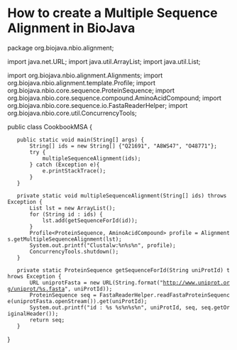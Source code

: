 = How to create a Multiple Sequence Alignment in BioJava =

<java>

package org.biojava.nbio.alignment;

import java.net.URL;
import java.util.ArrayList;
import java.util.List;

import org.biojava.nbio.alignment.Alignments;
import org.biojava.nbio.alignment.template.Profile;
import org.biojava.nbio.core.sequence.ProteinSequence;
import org.biojava.nbio.core.sequence.compound.AminoAcidCompound;
import org.biojava.nbio.core.sequence.io.FastaReaderHelper;
import org.biojava.nbio.core.util.ConcurrencyTools;

public class CookbookMSA {

    public static void main(String[] args) {
        String[] ids = new String[] {"Q21691", "A8WS47", "O48771"};
        try {
            multipleSequenceAlignment(ids);
        } catch (Exception e){
            e.printStackTrace();
        }
    }

    private static void multipleSequenceAlignment(String[] ids) throws Exception {
        List<ProteinSequence> lst = new ArrayList<ProteinSequence>();
        for (String id : ids) {
            lst.add(getSequenceForId(id));
        }
        Profile<ProteinSequence, AminoAcidCompound> profile = Alignments.getMultipleSequenceAlignment(lst);
        System.out.printf("Clustalw:%n%s%n", profile);
        ConcurrencyTools.shutdown();
    }

    private static ProteinSequence getSequenceForId(String uniProtId) throws Exception {
        URL uniprotFasta = new URL(String.format("http://www.uniprot.org/uniprot/%s.fasta", uniProtId));
        ProteinSequence seq = FastaReaderHelper.readFastaProteinSequence(uniprotFasta.openStream()).get(uniProtId);
        System.out.printf("id : %s %s%n%s%n", uniProtId, seq, seq.getOriginalHeader());
        return seq;
    }

}

</java>